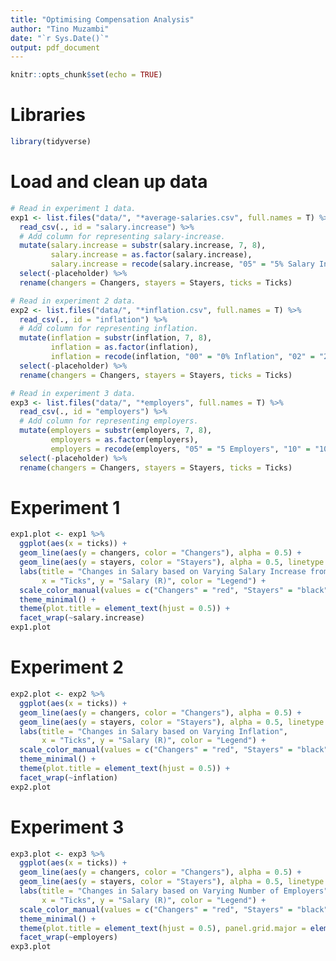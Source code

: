 ```yaml
---
title: "Optimising Compensation Analysis"
author: "Tino Muzambi"
date: "`r Sys.Date()`"
output: pdf_document
---
```


```r
knitr::opts_chunk$set(echo = TRUE)
```

# Libraries
```r
library(tidyverse)
```

# Load and clean up data
```r
# Read in experiment 1 data.
exp1 <- list.files("data/", "*average-salaries.csv", full.names = T) %>% 
  read_csv(., id = "salary.increase") %>% 
  # Add column for representing salary-increase.
  mutate(salary.increase = substr(salary.increase, 7, 8),
         salary.increase = as.factor(salary.increase),
         salary.increase = recode(salary.increase, "05" = "5% Salary Increase", "10" = "10% Salary Increase", "15" = "15% Salary Increase", "20" = "20% Salary Increase", "25" = "25% Salary Increase", "30" = "30% Salary Increase")) %>% 
  select(-placeholder) %>% 
  rename(changers = Changers, stayers = Stayers, ticks = Ticks)

# Read in experiment 2 data.
exp2 <- list.files("data/", "*inflation.csv", full.names = T) %>% 
  read_csv(., id = "inflation") %>% 
  # Add column for representing inflation.
  mutate(inflation = substr(inflation, 7, 8),
         inflation = as.factor(inflation),
         inflation = recode(inflation, "00" = "0% Inflation", "02" = "2% Inflation", "04" = "4% Inflation", "06" = "6% Inflation", "08" = "8% Inflation", "10" = "10% Inflation")) %>% 
  select(-placeholder) %>% 
  rename(changers = Changers, stayers = Stayers, ticks = Ticks)

# Read in experiment 3 data.
exp3 <- list.files("data/", "*employers", full.names = T) %>% 
  read_csv(., id = "employers") %>% 
  # Add column for representing employers.
  mutate(employers = substr(employers, 7, 8),
         employers = as.factor(employers),
         employers = recode(employers, "05" = "5 Employers", "10" = "10 Employers", "15" = "15 Employers", "20" = "20 Employers",)) %>% 
  select(-placeholder) %>% 
  rename(changers = Changers, stayers = Stayers, ticks = Ticks)
```

# Experiment 1
```r
exp1.plot <- exp1 %>% 
  ggplot(aes(x = ticks)) +
  geom_line(aes(y = changers, color = "Changers"), alpha = 0.5) +
  geom_line(aes(y = stayers, color = "Stayers"), alpha = 0.5, linetype = "dashed") +
  labs(title = "Changes in Salary based on Varying Salary Increase from Changing Jobs",
       x = "Ticks", y = "Salary (R)", color = "Legend") +
  scale_color_manual(values = c("Changers" = "red", "Stayers" = "black")) +
  theme_minimal() +
  theme(plot.title = element_text(hjust = 0.5)) + 
  facet_wrap(~salary.increase)
exp1.plot
```

# Experiment 2
```r
exp2.plot <- exp2 %>% 
  ggplot(aes(x = ticks)) +
  geom_line(aes(y = changers, color = "Changers"), alpha = 0.5) +
  geom_line(aes(y = stayers, color = "Stayers"), alpha = 0.5, linetype = "dashed") +
  labs(title = "Changes in Salary based on Varying Inflation",
       x = "Ticks", y = "Salary (R)", color = "Legend") +
  scale_color_manual(values = c("Changers" = "red", "Stayers" = "black")) +
  theme_minimal() +
  theme(plot.title = element_text(hjust = 0.5)) + 
  facet_wrap(~inflation)
exp2.plot
```

# Experiment 3
```r
exp3.plot <- exp3 %>% 
  ggplot(aes(x = ticks)) +
  geom_line(aes(y = changers, color = "Changers"), alpha = 0.5) +
  geom_line(aes(y = stayers, color = "Stayers"), alpha = 0.5, linetype = "dashed") +
  labs(title = "Changes in Salary based on Varying Number of Employers",
       x = "Ticks", y = "Salary (R)", color = "Legend") +
  scale_color_manual(values = c("Changers" = "red", "Stayers" = "black")) +
  theme_minimal() +
  theme(plot.title = element_text(hjust = 0.5), panel.grid.major = element_blank()) + 
  facet_wrap(~employers)
exp3.plot
```

